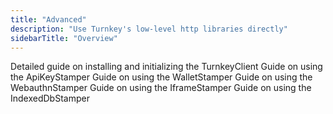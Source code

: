 ```yaml
---
title: "Advanced"
description: "Use Turnkey's low-level http libraries directly"
sidebarTitle: "Overview"
---
```


<CardGroup>
  <Card title="TurnkeyClient" href="/sdks/advanced/turnkey-client" icon="file-lines" iconType="solid" horizontal>
  Detailed guide on installing and initializing the TurnkeyClient
  </Card>
  <Card title="ApiKeyStamper" href="/sdks/advanced/api-key-stamper" icon="file-lines" iconType="solid" horizontal>
    Guide on using the ApiKeyStamper
  </Card>

  <Card title="WalletStamper" href="/sdks/advanced/wallet-stamper" icon="file-lines" iconType="solid" horizontal>
    Guide on using the WalletStamper
  </Card>
  <Card title="WebauthnStamper" href="/sdks/advanced/webauthn-stamper" icon="file-lines" iconType="solid" horizontal>
    Guide on using the WebauthnStamper
  </Card>
  <Card title="IframeStamper" href="/sdks/advanced/iframe-stamper" icon="file-lines" iconType="solid" horizontal>
    Guide on using the IframeStamper
  </Card>
    <Card title="IndexedDbStamper" href="/sdks/advanced/indexed-db-stamper" icon="file-lines" iconType="solid" horizontal>
    Guide on using the IndexedDbStamper
  </Card>
</CardGroup>
